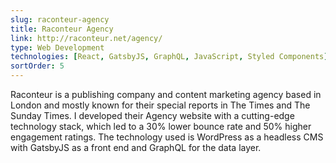 ```yaml
---
slug: raconteur-agency
title: Raconteur Agency
link: http://raconteur.net/agency/
type: Web Development
technologies: [React, GatsbyJS, GraphQL, JavaScript, Styled Components]
sortOrder: 5
---
```


Raconteur is a publishing company and content marketing agency based in
London and mostly known for their special reports in The Times and The
Sunday Times. I developed their Agency website with a cutting-edge
technology stack, which led to a 30% lower bounce rate and 50% higher
engagement ratings. The technology used is WordPress as a headless CMS
with GatsbyJS as a front end and GraphQL for the data layer.

